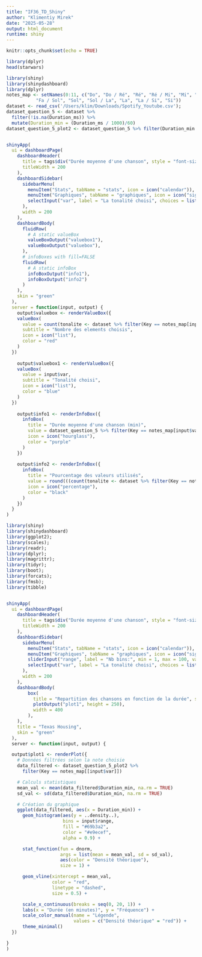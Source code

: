 ```yaml
---
title: "IF36_TD_Shiny"
author: "Klimentiy Mirek"
date: "2025-05-28"
output: html_document
runtime: shiny
---
```


```r
knitr::opts_chunk$set(echo = TRUE)
```

```r
library(dplyr)
head(starwars)
```

```r
library(shiny)
library(shinydashboard)
library(dplyr)
notes_map <- setNames(0:11, c("Do", "Do / Ré", "Ré", "Ré / Mi", "Mi", "Fa", 
           "Fa / Sol", "Sol", "Sol / La", "La", "La / Si", "Si"))
dataset <- read_csv('/Users/klim/Downloads/Spotify_Youtube.csv');
dataset_question_5 <- dataset %>% 
  filter(!is.na(Duration_ms)) %>%
  mutate(Duration_min = (Duration_ms / 1000)/60)
dataset_question_5_plot2 <- dataset_question_5 %>% filter(Duration_min < 10);


shinyApp(
  ui = dashboardPage(
    dashboardHeader(
      title = tags$div("Durée moyenne d'une chanson", style = "font-size: 12px;"),
      titleWidth = 200
    ),
    dashboardSidebar(
      sidebarMenu(
        menuItem("Stats", tabName = "stats", icon = icon("calendar")),
        menuItem("Graphiques", tabName = "graphiques", icon = icon("signal")),
        selectInput("var", label = "La tonalité choisi", choices = list("Do","Do / Ré","Ré","Ré / Mi","Mi","Fa","Fa / Sol", "Sol","Sol / La","La","La / Si","Si"), selected = "Do")
      ),
      width = 200
    ),
    dashboardBody(
      fluidRow(
        # A static valueBox
        valueBoxOutput("valuebox1"),
        valueBoxOutput("valuebox"),
      ),
      # infoBoxes with fill=FALSE
      fluidRow(
        # A static infoBox
        infoBoxOutput("info1"),
        infoBoxOutput("info2")
      )
    ),
    skin = "green"
  ),
  server = function(input, output) {
    output$valuebox <- renderValueBox({
    valueBox(
      value = count(tonalite <- dataset %>% filter(Key == notes_map[input$var])),
      subtitle = "Nombre des elements choisis",
      icon = icon("list"),
      color = "red"
    )
  })
    
    output$valuebox1 <- renderValueBox({
    valueBox(
      value = input$var,
      subtitle = "Tonalité choisi",
      icon = icon("list"),
      color = "blue"
    )
  })
    
    output$info1 <- renderInfoBox({
      infoBox(
        title = "Durée moyenne d'une chanson (min)",
        value = dataset_question_5 %>% filter(Key == notes_map[input$var]) %>% summarise(mean_duration = round(mean(Duration_min, na.rm = TRUE), digits = 2)) %>% pull(mean_duration),
        icon = icon("hourglass"),
        color = "purple"
      )
    })
    
    output$info2 <- renderInfoBox({
      infoBox(
        title = "Pourcentage des valeurs utilisés",
        value = round(((count(tonalite <- dataset %>% filter(Key == notes_map[input$var]))) / count(tonalite <- dataset) * 100), digits = 2),
        icon = icon("percentage"),
        color = "black"
      )
    })
  }
)
```

```r
library(shiny)
library(shinydashboard)
library(ggplot2);
library(scales);
library(readr);
library(dplyr);
library(magrittr);
library(tidyr);
library(boot);
library(forcats);
library(fmsb);
library(tibble)


shinyApp(
  ui = dashboardPage(
    dashboardHeader(
      title = tags$div("Durée moyenne d'une chanson", style = "font-size: 12px;"),
      titleWidth = 200
    ),
    dashboardSidebar(
      sidebarMenu(
        menuItem("Stats", tabName = "stats", icon = icon("calendar")),
        menuItem("Graphiques", tabName = "graphiques", icon = icon("signal")),
        sliderInput("range", label = "Nb bins:", min = 1, max = 100, value = 10),
        selectInput("var", label = "La tonalité choisi", choices = list("Do","Do / Ré","Ré","Ré / Mi","Mi","Fa","Fa / Sol", "Sol","Sol / La","La","La / Si","Si"), selected = "Do")
      ),
      width = 200
    ),
    dashboardBody(
        box(
          title = "Repartition des chansons en fonction de la durée", status = "primary", solidHeader = TRUE,
          plotOutput("plot1", height = 250), 
          width = 400
        ),
    ),
    title = "Texas Housing",
    skin = "green"
  ),
  server <- function(input, output) {

  output$plot1 <- renderPlot({
    # Données filtrées selon la note choisie
    data_filtered <- dataset_question_5_plot2 %>%
      filter(Key == notes_map[[input$var]])

    # Calculs statistiques
    mean_val <- mean(data_filtered$Duration_min, na.rm = TRUE)
    sd_val <- sd(data_filtered$Duration_min, na.rm = TRUE)

    # Création du graphique
    ggplot(data_filtered, aes(x = Duration_min)) +
      geom_histogram(aes(y = ..density..),
                     bins = input$range,
                     fill = "#69b3a2",
                     color = "#e9ecef",
                     alpha = 0.9) +

      stat_function(fun = dnorm,
                    args = list(mean = mean_val, sd = sd_val),
                    aes(color = "Densité théorique"),
                    size = 1) +

      geom_vline(xintercept = mean_val,
                 color = "red",
                 linetype = "dashed",
                 size = 0.5) +

      scale_x_continuous(breaks = seq(0, 20, 1)) +
      labs(x = "Durée (en minutes)", y = "Fréquence") +
      scale_color_manual(name = "Légende",
                         values = c("Densité théorique" = "red")) +
      theme_minimal()
  })

}
)
```
